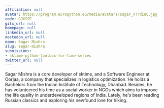 ```yaml
---
affiliation: null
avatar: https://program.europython.eu/media/avatars/sagar_vTrdIuC.jpg
code: GJGS9E
gitx_url: null
homepage: null
linkedin_url: null
mastodon_url: null
name: Sagar Mishra
slug: sagar-mishra
submissions:
- sktime-python-toolbox-for-time-series
twitter_url: null
---
```


Sagar Mishra is a core developer of sktime, and a Software Engineer at Oorjaa, a company that specializes in logistics optimization. He holds a Bachelors from the Indian Institute of Technology, Dhanbad. Besides, he has volunteered his time as a social worker in NGOs which aims to improve the life quality in underdeveloped regions of India. Lately, he's been reading Russian classics and exploring his newfound love for hiking.